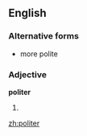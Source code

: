 ==English==

===Alternative forms===
*more polite

===Adjective===
'''politer'''

# {{comparative of|[[polite]]}}

[[zh:politer]]